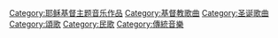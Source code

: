 {{Catmore}}

[[Category:耶稣基督主题音乐作品|Category:耶稣基督主题音乐作品]]
[[Category:基督教歌曲|Category:基督教歌曲]]
[[Category:圣诞歌曲|Category:圣诞歌曲]]
[[Category:頌歌|Category:頌歌]]
[[Category:民歌|Category:民歌]]
[[Category:傳統音樂|Category:傳統音樂]]